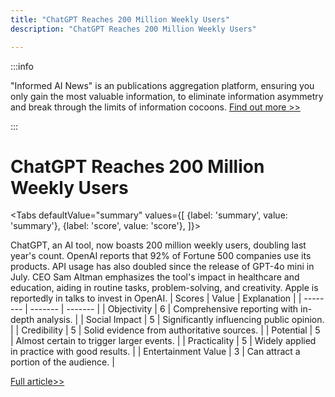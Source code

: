 ```yaml
---
title: "ChatGPT Reaches 200 Million Weekly Users"
description: "ChatGPT Reaches 200 Million Weekly Users"

---
```



:::info

"Informed AI News" is an publications aggregation platform, ensuring you only gain the most valuable information, to eliminate information asymmetry and break through the limits of information cocoons.  [Find out more >>](/)

:::

# ChatGPT Reaches 200 Million Weekly Users


<Tabs
	defaultValue="summary"
	values={[
	{label: 'summary', value: 'summary'},
	{label: 'score', value: 'score'},
]}>
<TabItem value="summary">


ChatGPT, an AI tool, now boasts 200 million weekly users, doubling last year's count. OpenAI reports that 92% of Fortune 500 companies use its products. API usage has also doubled since the release of GPT-4o mini in July. CEO Sam Altman emphasizes the tool's impact in healthcare and education, aiding in routine tasks, problem-solving, and creativity. Apple is reportedly in talks to invest in OpenAI.
</TabItem>
<TabItem value="score">
	| Scores     | Value   | Explanation |
	| -------- | ------- | ------- |
	| Objectivity  | 6    | Comprehensive reporting with in-depth analysis.    |
	| Social Impact | 5     | Significantly influencing public opinion.    |
	| Credibility    | 5    | Solid evidence from authoritative sources.    |
	| Potential    | 5    | Almost certain to trigger larger events.    |
	| Practicality    | 5    | Widely applied in practice with good results.    |
	| Entertainment Value    | 3    | Can attract a portion of the audience.    |
</TabItem>
</Tabs>

[Full article>>](https://slashdot.org/story/24/08/29/237222/chatgpt-passes-200-million-weekly-active-users?utm_source=rss1.0mainlinkanon&utm_medium=feed)
